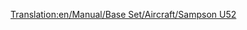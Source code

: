 [[Translation:en/Manual/Base Set/Aircraft/Sampson U52]]



{{de/Manual/Base Set/Aircraft/Flugzeug|Name=Sampson U52
|Image=[[File:en/Manual/Base Set/Aircraft/JunkersJU52.png|Sampson U52]]
|Preis=28,710 (57.420)
|Geschwindigkeit=473 kph (296 MPH)
|Jährlich=2,390 (4.780)
|Erschienen=1928
|Lebensdauer=20
|Kapazität=25 Passagiere & 4 Säcke Post
|
|Beschreibung=Der Sampson U52 ist das erste Flugzeug im Spiel und ist deswegen relativ klein, aber teuer.
|Entsprechend=[https://www.wikipedia.org/wiki/Junkers_Ju_52/3m Junkers Ju 52]
}}